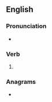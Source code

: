 ==English==

===Pronunciation===
* {{IPA|/ˈdeɪzɪŋ/|lang=en}}

===Verb===
{{head|en|present participle}}

# {{present participle of|daze|lang=en|nocat=1}}

===Anagrams===
* {{l|en|adzing}}